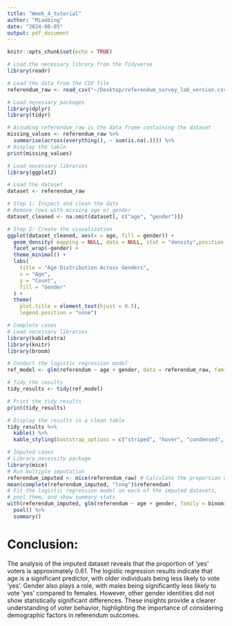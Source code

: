 ```yaml
---
title: "Week_4_tutorial"
author: "Miaobing"
date: "2024-08-05"
output: pdf_document
---
```


```r
knitr::opts_chunk$set(echo = TRUE)
```

```r
# Load the necessary library from the Tidyverse
library(readr)

# Load the data from the CSV file
referendum_raw <- read_csv("~/Desktop/referendum_survey_lab_version.csv")
```

```r
# Load necessary packages
library(dplyr)
library(tidyr)

# Assuming referendum_raw is the data frame containing the dataset
missing_values <- referendum_raw %>%
  summarise(across(everything(), ~ sum(is.na(.)))) %>%
# Display the table
print(missing_values)

```
```r
# Load necessary libraries
library(ggplot2)

# Load the dataset
dataset <- referendum_raw

# Step 1: Inspect and clean the data
# Remove rows with missing age or gender
dataset_cleaned <- na.omit(dataset[, c("age", "gender")])

# Step 2: Create the visualization
ggplot(dataset_cleaned, aes(x = age, fill = gender)) +
  geom_density( mapping = NULL, data = NULL, stat = "density",position = "identity") +
  facet_wrap(~gender) +
  theme_minimal() +
  labs(
    title = "Age Distribution Across Genders",
    x = "Age",
    y = "Count",
    fill = "Gender"
  ) +
  theme(
    plot.title = element_text(hjust = 0.5),
    legend.position = "none")
```
```r
# Complete cases
# Load necessary libraries
library(kableExtra)
library(knitr)
library(broom)

# Conduct the logistic regression model
ref_model <- glm(referendum ~ age + gender, data = referendum_raw, family = binomial)

# Tidy the results
tidy_results <- tidy(ref_model)

# Print the tidy results
print(tidy_results)

# Display the results in a clean table
tidy_results %>%
  kable() %>%
  kable_styling(bootstrap_options = c("striped", "hover", "condensed", "responsive"))

```
```r
# Imputed cases
# Library necessity package
library(mice)
# Run multiple imputation
referendum_imputed <- mice(referendum_raw) # Calculate the proportion of yes voters
mean(complete(referendum_imputed, "long")$referendum)
# Fit the logistic regression model on each of the imputed datasets,
# pool them, and show summary stats
with(referendum_imputed, glm(referendum ~ age + gender, family = binomial)) %>% 
  pool() %>%
  summary()
```
# Conclusion:
The analysis of the imputed dataset reveals that the proportion of 'yes' voters is approximately 0.61. The logistic regression results indicate that age is a significant predictor, with older individuals being less likely to vote 'yes'. Gender also plays a role, with males being significantly less likely to vote 'yes' compared to females. However, other gender identities did not show statistically significant differences. These insights provide a clearer understanding of voter behavior, highlighting the importance of considering demographic factors in referendum outcomes.